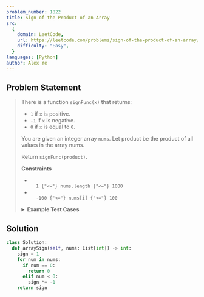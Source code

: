 ```yaml
---
problem_number: 1822
title: Sign of the Product of an Array
src:
  {
    domain: LeetCode,
    url: https://leetcode.com/problems/sign-of-the-product-of-an-array/,
    difficulty: "Easy",
  }
languages: [Python]
author: Alex Ye
---
```


## Problem Statement

<blockquote src={frontmatter.src_url}>

There is a function `signFunc(x)` that returns:

- `1` if `x` is positive.
- `-1` if `x` is negative.
- `0` if `x` is equal to `0`.

You are given an integer array `nums`. Let product be the product of all values in the array nums.

Return `signFunc(product)`.

**Constraints**

- <code>
    1 {"<="} nums.length {"<="} 1000
  </code>
- <code>
    -100 {"<="} nums[i] {"<="} 100
  </code>

<details>
<summary><strong>Example Test Cases</strong></summary>

**Example 1:**

```
Input: nums = [-1,-2,-3,-4,3,2,1]
Output: 1
Explanation: The product of all values in the array is 144, and signFunc(144) = 1
```

**Example 2:**

```
Input: nums = [1,5,0,2,-3]
Output: 0
Explanation: The product of all values in the array is 0, and signFunc(0) = 0
```

**Example 3:**

```
Input: nums = [-1,1,-1,1,-1]
Output: -1
Explanation: The product of all values in the array is -1, and signFunc(-1) = -1
```

</details>
</blockquote>

## Solution

```python
class Solution:
  def arraySign(self, nums: List[int]) -> int:
    sign = 1
    for num in nums:
      if num == 0:
        return 0
      elif num < 0:
        sign *= -1
    return sign
```

